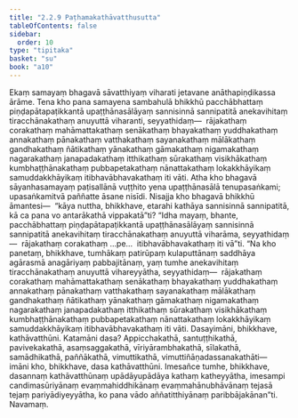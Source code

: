 ```yaml
---
title: "2.2.9 Paṭhamakathāvatthusutta"
tableOfContents: false
sidebar:
  order: 10
type: "tipitaka"
basket: "su"
book: "a10"
---
```



<DynamicBreadcrumb />

<Division number="69" book="a10" bookNo="17" page="358">

<Paragraph number="497" book="a10">
Ekaṃ samayaṃ bhagavā sāvatthiyaṃ viharati jetavane anāthapiṇḍikassa ārāme. Tena kho pana samayena sambahulā bhikkhū pacchābhattaṃ piṇḍapātapaṭikkantā upaṭṭhānasālāyaṃ sannisinnā sannipatitā anekavihitaṃ tiracchānakathaṃ anuyuttā viharanti, seyyathidaṃ—  rājakathaṃ corakathaṃ mahāmattakathaṃ senākathaṃ bhayakathaṃ yuddhakathaṃ annakathaṃ pānakathaṃ vatthakathaṃ sayanakathaṃ mālākathaṃ gandhakathaṃ ñātikathaṃ yānakathaṃ gāmakathaṃ nigamakathaṃ nagarakathaṃ janapadakathaṃ itthikathaṃ sūrakathaṃ visikhākathaṃ kumbhaṭṭhānakathaṃ pubbapetakathaṃ nānattakathaṃ lokakkhāyikaṃ samuddakkhāyikaṃ itibhavābhavakathaṃ iti vāti.
</Paragraph>

<Paragraph number="498" book="a10">
Atha kho bhagavā sāyanhasamayaṃ paṭisallānā vuṭṭhito yena upaṭṭhānasālā tenupasaṅkami; upasaṅkamitvā paññatte āsane nisīdi. Nisajja kho bhagavā bhikkhū āmantesi—  “kāya nuttha, bhikkhave, etarahi kathāya sannisinnā sannipatitā, kā ca pana vo antarākathā vippakatā”ti?
</Paragraph>

<Paragraph number="499" book="a10">
“Idha mayaṃ, bhante, pacchābhattaṃ piṇḍapātapaṭikkantā upaṭṭhānasālāyaṃ sannisinnā sannipatitā anekavihitaṃ tiracchānakathaṃ anuyuttā viharāma, seyyathidaṃ—  rājakathaṃ corakathaṃ …pe…  itibhavābhavakathaṃ iti vā”ti. “Na kho panetaṃ, bhikkhave, tumhākaṃ patirūpaṃ kulaputtānaṃ saddhāya agārasmā anagāriyaṃ pabbajitānaṃ, yaṃ tumhe anekavihitaṃ tiracchānakathaṃ anuyuttā vihareyyātha, seyyathidaṃ—  rājakathaṃ corakathaṃ mahāmattakathaṃ senākathaṃ bhayakathaṃ yuddhakathaṃ annakathaṃ pānakathaṃ vatthakathaṃ sayanakathaṃ mālākathaṃ gandhakathaṃ ñātikathaṃ yānakathaṃ gāmakathaṃ nigamakathaṃ nagarakathaṃ janapadakathaṃ itthikathaṃ sūrakathaṃ visikhākathaṃ kumbhaṭṭhānakathaṃ pubbapetakathaṃ nānattakathaṃ lokakkhāyikaṃ samuddakkhāyikaṃ itibhavābhavakathaṃ iti vāti.
</Paragraph>

<Paragraph number="500" book="a10">
Dasayimāni, bhikkhave, kathāvatthūni. Katamāni dasa? Appicchakathā, santuṭṭhikathā, pavivekakathā, asaṃsaggakathā, vīriyārambhakathā, sīlakathā, samādhikathā, paññākathā, vimuttikathā, vimuttiñāṇadassanakathāti—  imāni kho, bhikkhave, dasa kathāvatthūni.
</Paragraph>

<Paragraph number="501" book="a10">
Imesañce tumhe, bhikkhave, dasannaṃ kathāvatthūnaṃ upādāyupādāya kathaṃ katheyyātha, imesampi candimasūriyānaṃ evaṃmahiddhikānaṃ evaṃmahānubhāvānaṃ tejasā tejaṃ pariyādiyeyyātha, ko pana vādo aññatitthiyānaṃ paribbājakānan”ti.

</Paragraph>
</Division>

<Paragraph number="502" type="center" book="a10">
Navamaṃ.
</Paragraph>